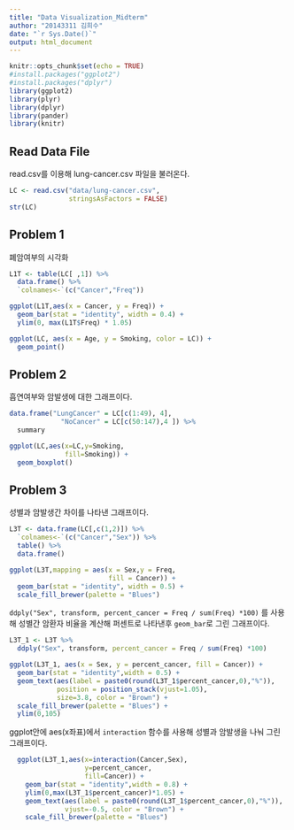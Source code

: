 ```yaml
---
title: "Data Visualization_Midterm"
author: "20143311 김희수"
date: "`r Sys.Date()`"
output: html_document
---
```


```r
knitr::opts_chunk$set(echo = TRUE)
#install.packages("ggplot2")
#install.packages("dplyr")
library(ggplot2)
library(plyr)
library(dplyr)
library(pander)
library(knitr)
```

## Read Data File
read.csv를 이용해 lung-cancer.csv 파일을 불러온다.

```r
LC <- read.csv("data/lung-cancer.csv",
               stringsAsFactors = FALSE)
str(LC)
```

## Problem 1
폐암여부의 시각화
```r
L1T <- table(LC[ ,1]) %>%
  data.frame() %>%
  `colnames<-`(c("Cancer","Freq"))

ggplot(L1T,aes(x = Cancer, y = Freq)) +
  geom_bar(stat = "identity", width = 0.4) +
  ylim(0, max(L1T$Freq) * 1.05)

ggplot(LC, aes(x = Age, y = Smoking, color = LC)) +
  geom_point()

```

## Problem 2
흡연여부와 암발생에 대한 그래프이다.

```r
data.frame("LungCancer" = LC[c(1:49), 4],
             "NoCancer" = LC[c(50:147),4 ]) %>%
  summary

ggplot(LC,aes(x=LC,y=Smoking,
              fill=Smoking)) +
  geom_boxplot() 

```

## Problem 3
성별과 암발생간 차이를 나타낸 그래프이다.

```r
L3T <- data.frame(LC[,c(1,2)]) %>%
  `colnames<-`(c("Cancer","Sex")) %>%
  table() %>%
  data.frame()

ggplot(L3T,mapping = aes(x = Sex,y = Freq,
                         fill = Cancer)) +
  geom_bar(stat = "identity", width = 0.5) +
  scale_fill_brewer(palette = "Blues")
```

`ddply("Sex", transform, percent_cancer = Freq / sum(Freq) *100)`
를 사용해 성별간 암환자 비율을 계산해 퍼센트로 나타낸후
`geom_bar`로 그린 그래프이다.


```r
L3T_1 <- L3T %>% 
  ddply("Sex", transform, percent_cancer = Freq / sum(Freq) *100)

ggplot(L3T_1, aes(x = Sex, y = percent_cancer, fill = Cancer)) +
  geom_bar(stat = "identity",width = 0.5) +
  geom_text(aes(label = paste0(round(L3T_1$percent_cancer,0),"%")),
            position = position_stack(vjust=1.05),
            size=3.8, color = "Brown") +
  scale_fill_brewer(palette = "Blues") +
  ylim(0,105)
``` 

 ggplot안에 aes(x좌표)에서 `interaction` 함수를 사용해
 성별과 암발생을 나눠 그린 그래프이다.
 
```r

  ggplot(L3T_1,aes(x=interaction(Cancer,Sex),
                   y=percent_cancer,
                   fill=Cancer)) +
    geom_bar(stat = "identity",width = 0.8) +
    ylim(0,max(L3T_1$percent_cancer)*1.05) +
    geom_text(aes(label = paste0(round(L3T_1$percent_cancer,0),"%")),
              vjust=-0.5, color = "Brown") +
    scale_fill_brewer(palette = "Blues")
```